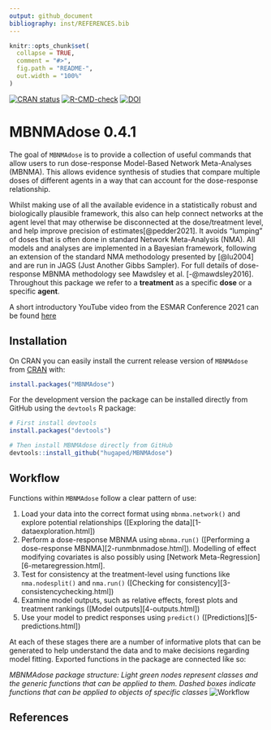 ```yaml
---
output: github_document
bibliography: inst/REFERENCES.bib
---
```


<!-- README.md is generated from README.Rmd. Please edit that file -->

```r
knitr::opts_chunk$set(
  collapse = TRUE,
  comment = "#>",
  fig.path = "README-",
  out.width = "100%"
)
```

<!-- badges: start -->
[![CRAN status](https://www.r-pkg.org/badges/version/MBNMAdose)](https://CRAN.R-project.org/package=MBNMAdose)
[![R-CMD-check](https://github.com/hugaped/MBNMAdose/workflows/R-CMD-check/badge.svg)](https://github.com/hugaped/MBNMAdose/actions)
[![DOI](https://zenodo.org/badge/195961874.svg)](https://zenodo.org/badge/latestdoi/195961874)
<!-- badges: end -->

# MBNMAdose 0.4.1

The goal of `MBNMAdose` is to provide a collection of useful commands that allow users to run dose-response Model-Based Network Meta-Analyses (MBNMA). This allows evidence synthesis of studies that compare multiple doses
of different agents in a way that can account for the dose-response relationship.

Whilst making use of all the available evidence in a statistically robust and biologically plausible framework, this also can help connect networks at the agent level that may otherwise be disconnected at the dose/treatment level, and help improve precision of estimates[@pedder2021]. It avoids "lumping" of doses that is often done in standard Network Meta-Analysis (NMA). All models and analyses are implemented in a Bayesian framework, following an extension of the standard NMA methodology presented by [@lu2004] and are run in JAGS (Just Another Gibbs Sampler). For full details of dose-response MBNMA methodology see Mawdsley et al. [-@mawdsley2016]. Throughout this package we refer to a **treatment** as a specific **dose** or a specific **agent**.

A short introductory YouTube video from the ESMAR Conference 2021 can be found [here](https://doi.org/10.6084/m9.figshare.13637936.v1)


## Installation

On CRAN you can easily install the current release version of `MBNMAdose` from [CRAN](https://CRAN.R-project.org) with:

``` r
install.packages("MBNMAdose")
```


For the development version the package can be installed directly from GitHub using the `devtools` R package:

``` r
# First install devtools
install.packages("devtools")

# Then install MBNMAdose directly from GitHub
devtools::install_github("hugaped/MBNMAdose")
```


## Workflow

Functions within `MBNMAdose` follow a clear pattern of use:

1.  Load your data into the correct format using `mbnma.network()` and explore potential relationships ([Exploring the data][1-dataexploration.html])
2.  Perform a dose-response MBNMA using `mbnma.run()` ([Performing a dose-response MBNMA][2-runmbnmadose.html]). Modelling of effect modifying covariates is also possibly using [Network Meta-Regression][6-metaregression.html].
3.  Test for consistency at the treatment-level using functions like
    `nma.nodesplit()` and `nma.run()` ([Checking for consistency][3-consistencychecking.html])
4.  Examine model outputs, such as relative effects, forest plots and treatment rankings ([Model outputs][4-outputs.html])
5.  Use your model to predict responses using `predict()` ([Predictions][5-predictions.html])

At each of these stages there are a number of informative plots that can be generated to help understand the data and to make decisions regarding model fitting. Exported functions in the package are connected like so:

*MBNMAdose package structure: Light green nodes represent classes and the generic functions that can be applied to them. Dashed boxes indicate functions that can be applied to objects of specific classes*
![Workflow](man/figures/functionstructure.png)


## References
